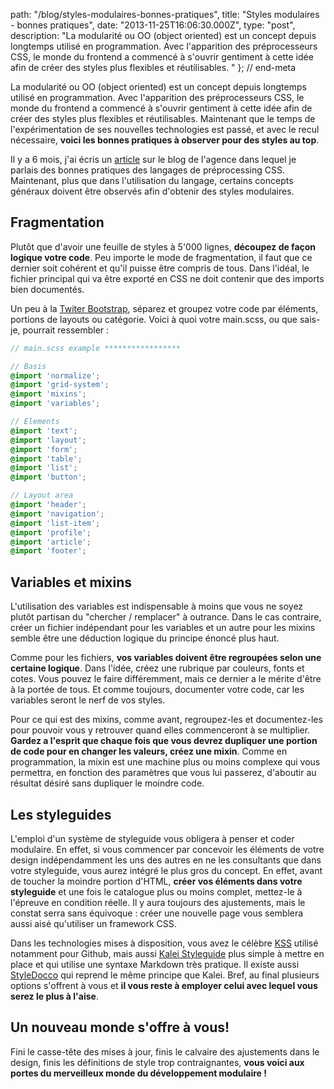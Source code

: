 
  path: "/blog/styles-modulaires-bonnes-pratiques",
  title: "Styles modulaires - bonnes pratiques",
  date: "2013-11-25T16:06:30.000Z",
  type: "post",
  description: "La modularité ou OO (object oriented) est un concept depuis longtemps utilisé en programmation. Avec l'apparition des préprocesseurs CSS, le monde du frontend a commencé à s'ouvrir gentiment à cette idée afin de créer des styles plus flexibles et réutilisables. "
}; // end-meta

La modularité ou OO (object oriented) est un concept depuis longtemps utilisé en programmation. Avec l'apparition des préprocesseurs CSS, le monde du frontend a commencé à s'ouvrir gentiment à cette idée afin de créer des styles plus flexibles et réutilisables. Maintenant que le temps de l'expérimentation de ses nouvelles technologies est passé, et avec le recul nécessaire, **voici les bonnes pratiques à observer pour des styles au top**.

Il y a 6 mois, j'ai écris un [article](http://antistatique.net/blog/2013/03/12/less-possibilites-et-utilisation/) sur le blog de l'agence dans lequel je parlais des bonnes pratiques des langages de préprocessing CSS. Maintenant, plus que dans l'utilisation du langage, certains concepts généraux doivent être observés afin d'obtenir des styles modulaires.

## Fragmentation

Plutôt que d'avoir une feuille de styles à 5'000 lignes, **découpez de façon logique votre code**. Peu importe le mode de fragmentation, il faut que ce dernier soit cohérent et qu'il puisse être compris de tous. Dans l'idéal, le fichier principal qui va être exporté en CSS ne doit contenir que des imports bien documentés.

Un peu à la [Twiter Bootstrap](http://getbootstrap.com), séparez et groupez votre code par éléments, portions de layouts ou catégorie. Voici à quoi votre main.scss, ou que sais-je, pourrait ressembler :

```scss
// main.scss example *****************

// Basis
@import 'normalize';
@import 'grid-system';
@import 'mixins';
@import 'variables';

// Elements
@import 'text';
@import 'layout';
@import 'form';
@import 'table';
@import 'list';
@import 'button';

// Layout area
@import 'header';
@import 'navigation';
@import 'list-item';
@import 'profile';
@import 'article';
@import 'footer';
```


## Variables et mixins

L'utilisation des variables est indispensable à moins que vous ne soyez plutôt partisan du "chercher / remplacer" à outrance. Dans le cas contraire, créer un fichier indépendant pour les variables et un autre pour les mixins semble être une déduction logique du principe énoncé plus haut.

Comme pour les fichiers, **vos variables doivent être regroupées selon une certaine logique**. Dans l'idée, créez une rubrique par couleurs, fonts et cotes. Vous pouvez le faire différemment, mais ce dernier a le mérite d'être à la portée de tous. Et comme toujours, documenter votre code, car les variables seront le nerf de vos styles.

Pour ce qui est des mixins, comme avant, regroupez-les et documentez-les pour pouvoir vous y retrouver quand elles commenceront à se multiplier. **Gardez a l'esprit que chaque fois que vous devrez dupliquer une portion de code pour en changer les valeurs, créez une mixin**. Comme en programmation, la mixin est une machine plus ou moins complexe qui vous permettra, en fonction des paramètres que vous lui passerez, d'aboutir au résultat désiré sans dupliquer le moindre code.

## Les styleguides

L'emploi d'un système de styleguide vous obligera à penser et coder modulaire. En effet, si vous commencer par concevoir les éléments de votre design indépendamment les uns des autres en ne les consultants que dans votre styleguide, vous aurez intégré le plus gros du concept. En effet, avant de toucher la moindre portion d'HTML, **créer vos éléments dans votre styleguide** et une fois le catalogue plus ou moins complet, mettez-le à l'épreuve en condition réelle. Il y aura toujours des ajustements, mais le constat serra sans équivoque : créer une nouvelle page vous semblera aussi aisé qu'utiliser un framework CSS.

Dans les technologies mises à disposition, vous avez le célèbre [KSS](http://warpspire.com/kss/) utilisé notamment pour Github, mais aussi [Kalei Styleguide](http://kaleistyleguide.com) plus simple à mettre en place et qui utilise une syntaxe Markdown très pratique. Il existe aussi [StyleDocco](http://jacobrask.github.io/styledocco/) qui reprend le même principe que Kalei. Bref, au final plusieurs options s'offrent à vous et **il vous reste à employer celui avec lequel vous serez le plus à l'aise**.

## Un nouveau monde s'offre à vous!

Fini le casse-tête des mises à jour, finis le calvaire des ajustements dans le design, finis les définitions de style trop contraignantes, **vous voici aux portes du merveilleux monde du développement modulaire !**


